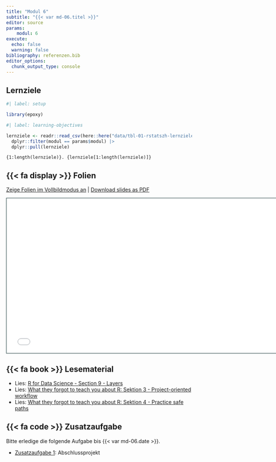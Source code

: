```yaml
---
title: "Modul 6"
subtitle: "{{< var md-06.titel >}}"
editor: source
params:
    modul: 6
execute: 
  echo: false
  warning: false
bibliography: referenzen.bib
editor_options: 
  chunk_output_type: console
---
```


## Lernziele

```r
#| label: setup

library(epoxy)
```

```r
#| label: learning-objectives

lernziele <- readr::read_csv(here::here("data/tbl-01-rstatszh-lernziele.csv")) |> 
  dplyr::filter(modul == params$modul) |>
  dplyr::pull(lernziele)

```

```epoxy
{1:length(lernziele)}. {lernziele[1:length(lernziele)]}
```

## {{< fa display >}} Folien

[Zeige Folien im Vollbildmodus an](../folien/md-06-daten-typen.html) | [Download slides as PDF](https://github.com/rstatszh-k009/website/raw/main/folien/md-06-daten-typen.pdf)

```{=html}
<iframe class="slide-deck" src="../folien/md-06-daten-typen.html" height="420" width="747" style="border: 1px solid #123233;"></iframe>
```

## {{< fa book >}} Lesematerial

- Lies: [R for Data Science - Section 9 - Layers](https://r4ds.hadley.nz/layers)
- Lies: [What they forgot to teach you about R: Sektion 3 - Project-oriented workflow](https://rstats.wtf/projects) 
- Lies: [What they forgot to teach you about R: Sektion 4 - Practice safe paths](https://rstats.wtf/practice-safe-paths) 

## {{< fa code >}} Zusatzaufgabe

Bitte erledige die folgende Aufgabe bis {{< var md-06.date >}}.

- [Zusatzaufgabe 1](../zusatzaufgaben/md-06/za-06-01-abschlussprojekt.qmd): Abschlussprojekt 